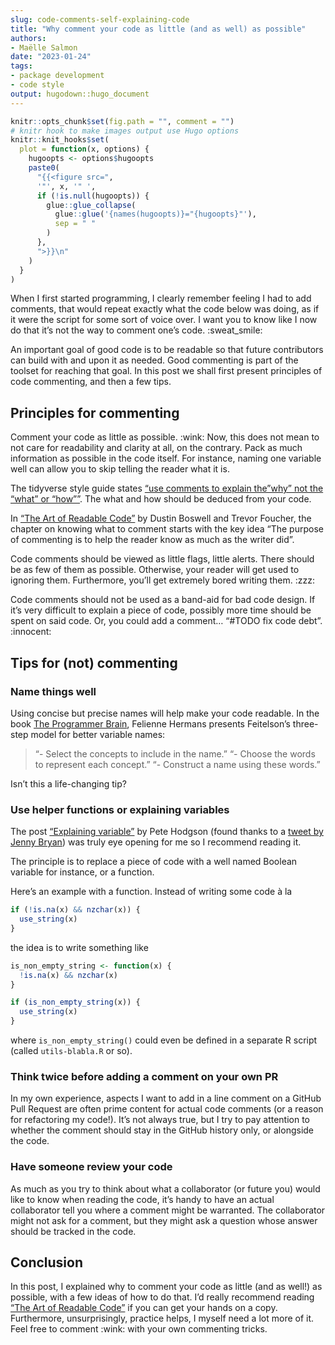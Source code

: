 ```yaml
---
slug: code-comments-self-explaining-code
title: "Why comment your code as little (and as well) as possible" 
authors: 
- Maëlle Salmon 
date: "2023-01-24" 
tags: 
- package development
- code style
output: hugodown::hugo_document
---
```


```r

knitr::opts_chunk$set(fig.path = "", comment = "")
# knitr hook to make images output use Hugo options
knitr::knit_hooks$set(
  plot = function(x, options) {
    hugoopts <- options$hugoopts
    paste0(
      "{{<figure src=",
      '"', x, '" ',
      if (!is.null(hugoopts)) {
        glue::glue_collapse(
          glue::glue('{names(hugoopts)}="{hugoopts}"'),
          sep = " "
        )
      },
      ">}}\n"
    )
  }
)

```

When I first started programming, I clearly remember feeling I had to add comments, that would repeat exactly what the code below was doing, as if it were the script for some sort of voice over.
I want you to know like I now do that it's not the way to comment one's code.
:sweat_smile:

An important goal of good code is to be readable so that future contributors can build with and upon it as needed.
Good commenting is part of the toolset for reaching that goal.
In this post we shall first present principles of code commenting, and then a few tips.

## Principles for commenting

Comment your code as little as possible.
:wink: Now, this does not mean to not care for readability and clarity at all, on the contrary.
Pack as much information as possible in the code itself.
For instance, naming one variable well can allow you to skip telling the reader what it is.

The tidyverse style guide states ["use comments to explain the"why" not the "what" or "how""](https://style.tidyverse.org/functions.html#comments-1).
The what and how should be deduced from your code.

In ["The Art of Readable Code"](https://www.goodreads.com/book/show/8677004-the-art-of-readable-code) by Dustin Boswell and Trevor Foucher, the chapter on knowing what to comment starts with the key idea "The purpose of commenting is to help the reader know as much as the writer did".

Code comments should be viewed as little flags, little alerts.
There should be as few of them as possible.
Otherwise, your reader will get used to ignoring them.
Furthermore, you'll get extremely bored writing them.
:zzz:

Code comments should not be used as a band-aid for bad code design.
If it's very difficult to explain a piece of code, possibly more time should be spent on said code.
Or, you could add a comment... "#TODO fix code debt".
:innocent:

## Tips for (not) commenting

### Name things well

Using concise but precise names will help make your code readable.
In the book [The Programmer Brain](https://www.goodreads.com/book/show/57196550-the-programmer-s-brain), Felienne Hermans presents Feitelson's three-step model for better variable names:

> "- Select the concepts to include in the name." "- Choose the words to represent each concept." "- Construct a name using these words."

Isn't this a life-changing tip?

### Use helper functions or explaining variables

The post ["Explaining variable"](https://blog.thepete.net/blog/2021/06/24/explaining-variable/) by Pete Hodgson (found thanks to a [tweet by Jenny Bryan](https://twitter.com/JennyBryan/status/1412140590842597385)) was truly eye opening for me so I recommend reading it.

The principle is to replace a piece of code with a well named Boolean variable for instance, or a function.

Here's an example with a function.
Instead of writing some code à la

```r
if (!is.na(x) && nzchar(x)) {
  use_string(x)
}
```

the idea is to write something like

```r
is_non_empty_string <- function(x) {
  !is.na(x) && nzchar(x)
}

if (is_non_empty_string(x)) {
  use_string(x)
}
```

where `is_non_empty_string()` could even be defined in a separate R script (called `utils-blabla.R` or so).

### Think twice before adding a comment on your own PR

In my own experience, aspects I want to add in a line comment on a GitHub Pull Request are often prime content for actual code comments (or a reason for refactoring my code!).
It's not always true, but I try to pay attention to whether the comment should stay in the GitHub history only, or alongside the code.

### Have someone review your code

As much as you try to think about what a collaborator (or future you) would like to know when reading the code, it's handy to have an actual collaborator tell you where a comment might be warranted.
The collaborator might not ask for a comment, but they might ask a question whose answer should be tracked in the code.

## Conclusion

In this post, I explained why to comment your code as little (and as well!) as possible, with a few ideas of how to do that.
I'd really recommend reading ["The Art of Readable Code"](https://www.goodreads.com/book/show/8677004-the-art-of-readable-code) if you can get your hands on a copy.
Furthermore, unsurprisingly, practice helps, I myself need a lot more of it.
Feel free to comment :wink: with your own commenting tricks.
